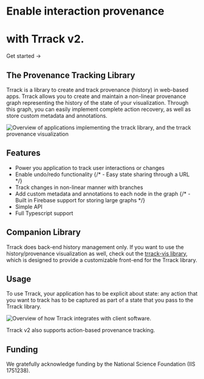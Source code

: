 
<div className="content-container">
  <div >
    <h1 className="headline">
      Enable interaction provenance <br className="sm:block hidden" />
    </h1>
    <h1 className="headline">
      with Trrack v2.
    </h1>
    <p className="subtitle" style={{
      marginTop: "1.5em"
    }}>
      <Link className={styles.cta} href="/docs/tutorial/getting-started">
        Get started →
      </Link>
    </p>

  </div>

<div>

## The Provenance Tracking Library

Trrack is a library to create and track provenance (history) in web-based apps. Trrack allows you to create and maintain a non-linear provenance graph representing the history of the state of your visualization. Through this graph, you can easily implement complete action recovery, as well as store custom metadata and annotations.

![Overview of applications implementing the trrack library, and the trrack provenance visualization](/assets/trrack_overview.png)

## Features

- Power you application to track user interactions or changes
- Enable undo/redo functionality
  {/* - Easy state sharing through a URL */}
- Track changes in non-linear manner with branches
- Add custom metadata and annotations to each node in the graph
  {/* - Built in Firebase support for storing large graphs */}
- Simple API
- Full Typescript support

## Companion Library

Trrack does back-end history management only. If you want to use the history/provenance visualization as well, check out the [trrack-vis library](https://github.com/Trrack/trrackvis), which is designed to provide a customizable front-end for the Trrack library.

## Usage

To use Trrack, your application has to be explicit about state: any action that you want to track has to be captured as part of a state that you pass to the Trrack library.

![Overview of how Trrack integrates with client software.](/assets/trrack_architecture.png)

Trrack v2 also supports action-based provenance tracking.

## Funding

We gratefully acknowledge funding by the National Science Foundation (IIS 1751238).

</div>

</div>

<style jsx>{`
  .content-container {
    max-width: 90rem;
    padding-left: max(env(safe-area-inset-left), 1.5rem);
    padding-right: max(env(safe-area-inset-right), 1.5rem);
    margin: 0 auto;
  }
  .features-container {
    margin: 4rem 0 0;
    padding: 4rem 0;
    background-color: #f3f4f6;
    border-bottom: 1px solid #e5e7eb;
  }
  :global(.dark) .features-container {
    background-color: #000;
    border-bottom: 1px solid rgb(38, 38, 38);
  }
`}</style>

<style jsx>{`
  .headline {
    font-size: 3.125rem;
    font-size: min(4.375rem, max(8vw, 2.5rem));
    font-weight: 700;
    font-feature-settings: initial;
    letter-spacing: -0.12rem;
    margin-left: -0.2rem;
    margin-top: 3.4rem;
    line-height: 1.1;
  }
  .subtitle {
    font-size: 1.3rem;
    font-size: min(1.3rem, max(3.5vw, 1.2rem));
    font-feature-settings: initial;
    line-height: 1.6;
  }
  .nextjs-link {
    color: currentColor;
    text-decoration: none;
    font-weight: 600;
  }
  :global(#docs-card) {
    background-image: url(/assets/card-1.png);
    background-size: cover;
    color: #fff;
    text-shadow: 0 0 1rem rgba(0, 0, 0, 0.2);
  }
  :global(.dark #docs-card) {
    background-image: url(/assets/card-1.dark.png);
  }
  :global(#highlighting-card) {
    min-height: 300px;
    background-image: linear-gradient(to top, transparent, #fff 50%),
      url(/assets/syntax-highlighting.svg);
    background-size: 634px;
    background-position: -6px calc(100% + 4px);
    background-repeat: no-repeat;
  }
  :global(.dark #highlighting-card) {
    background-image: linear-gradient(to top, transparent, #202020 50%),
      url(/assets/syntax-highlighting.svg);
  }
  :global(.feat-darkmode) {
    min-height: 300px;
  }
  :global(.feat-darkmode h3) {
    font-size: 48px;
  }
  :global(#search-card) {
    display: flex;
    flex-direction: column;
    justify-content: center;
  }
  :global(#search-card video) {
    position: absolute;
    right: 0;
    top: 24px;
    height: 430px;
    pointer-events: none;
    max-width: 60%;
  }
  :global(#fs-card) {
    min-height: 240px;
  }
  :global(#fs-card h3) {
    text-align: left;
    width: min(300px, 41%);
    min-width: 155px;
  }
  @media screen and (max-width: 1200px) {
    :global(#highlighting-card) {
      aspect-ratio: auto;
    }
    :global(.feat-darkmode h3) {
      font-size: 4vw;
      font-size: min(48px, max(4vw, 30px));
    }
    .headline {
      letter-spacing: -0.08rem;
    }
  }
  @media screen and (max-width: 1024px) {
    :global(#docs-card) {
      aspect-ratio: 135/86;
    }
    :global(#search-card) {
      aspect-ratio: 8/3;
    }
    :global(#search-card h3) {
      text-align: left;
    }
  }
  @media screen and (max-width: 768px) {
    :global(#docs-card) {
      background-position: -26px 0;
      background-size: 250%;
      min-height: 348px;
      width: 100%;
      aspect-ratio: auto;
    }
  }
  @media screen and (max-width: 640px) {
    :global(#search-card) {
      aspect-ratio: 2.5/2;
      justify-content: flex-start;
      align-items: center;
      min-height: 350px;
    }
    :global(#search-card video) {
      top: 43%;
      left: 0;
      margin: auto;
    }
  }
`}</style>

